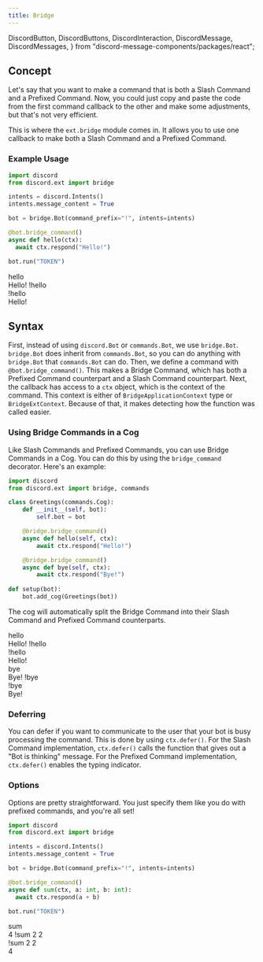 ```yaml
---
title: Bridge
---
```


  DiscordButton,
  DiscordButtons,
  DiscordInteraction,
  DiscordMessage,
  DiscordMessages,
} from "discord-message-components/packages/react";


## Concept

Let's say that you want to make a command that is both a Slash Command and a Prefixed Command. Now, you could just copy and paste the code from the first command callback to the other and make some adjustments, but that's not very efficient.

This is where the `ext.bridge` module comes in. It allows you to use one callback to make both a Slash Command and a Prefixed Command.


### Example Usage

```python
import discord
from discord.ext import bridge

intents = discord.Intents()
intents.message_content = True

bot = bridge.Bot(command_prefix="!", intents=intents)

@bot.bridge_command()
async def hello(ctx):
  await ctx.respond("Hello!")

bot.run("TOKEN")
```

<DiscordComponent>
  <DiscordMessage profile="robocord" bot>
    <div slot="interactions">
      <DiscordInteraction profile="bob" command>
        hello
      </DiscordInteraction>
    </div>
    Hello!
  </DiscordMessage>

  <DiscordMessage profile="bob">
    !hello
  </DiscordMessage>

  <DiscordMessage profile="robocord" bot>
    <div slot="interactions">
      <DiscordInteraction profile="bob" highlight>
        !hello
      </DiscordInteraction>
    </div>
    Hello!
  </DiscordMessage>
</DiscordComponent>

## Syntax

First, instead of using `discord.Bot` or `commands.Bot`, we use `bridge.Bot`. `bridge.Bot` does inherit from `commands.Bot`, so you can do anything with `bridge.Bot` that `commands.Bot` can do.
Then, we define a command with `@bot.bridge_command()`. This makes a Bridge Command, which has both a Prefixed Command counterpart and a Slash Command counterpart.
Next, the callback has access to a `ctx` object, which is the context of the command. This context is either of `BridgeApplicationContext` type or `BridgeExtContext`. Because of that, it makes detecting how the function was called easier.

### Using Bridge Commands in a Cog

Like Slash Commands and Prefixed Commands, you can use Bridge Commands in a Cog. You can do this by using the `bridge_command` decorator. Here's an example:

```python
import discord
from discord.ext import bridge, commands

class Greetings(commands.Cog):
    def __init__(self, bot):
        self.bot = bot

    @bridge.bridge_command()
    async def hello(self, ctx):
        await ctx.respond("Hello!")

    @bridge.bridge_command()
    async def bye(self, ctx):
        await ctx.respond("Bye!")
        
def setup(bot):
    bot.add_cog(Greetings(bot))
```

The cog will automatically split the Bridge Command into their Slash Command and Prefixed Command counterparts.

<DiscordComponent>
  <DiscordMessage profile="robocord" bot>
    <div slot="interactions">
      <DiscordInteraction profile="bob" command>
        hello
      </DiscordInteraction>
    </div>
    Hello!
  </DiscordMessage>

  <DiscordMessage profile="bob">
    !hello
  </DiscordMessage>

  <DiscordMessage profile="robocord" bot>
    <div slot="interactions">
      <DiscordInteraction profile="bob" highlight>
        !hello
      </DiscordInteraction>
    </div>
    Hello!
  </DiscordMessage>

  <DiscordMessage profile="robocord" bot>
    <div slot="interactions">
      <DiscordInteraction profile="bob" command>
        bye
      </DiscordInteraction>
    </div>
    Bye!
  </DiscordMessage>

  <DiscordMessage profile="bob">
    !bye
  </DiscordMessage>

  <DiscordMessage profile="robocord" bot>
    <div slot="interactions">
      <DiscordInteraction profile="bob" highlight>
        !bye
      </DiscordInteraction>
    </div>
    Bye!
  </DiscordMessage>
</DiscordComponent>

### Deferring

You can defer if you want to communicate to the user that your bot is busy processing the command. This is done by using `ctx.defer()`. For the Slash Command implementation, `ctx.defer()` calls the function that gives out a "Bot is thinking" message. For the Prefixed Command implementation, `ctx.defer()` enables the typing indicator.

<!-- TODO: Add example images of deferring at work -->

### Options

Options are pretty straightforward. You just specify them like you do with prefixed commands, and you're all set!

```python
import discord
from discord.ext import bridge

intents = discord.Intents()
intents.message_content = True

bot = bridge.Bot(command_prefix="!", intents=intents)

@bot.bridge_command()
async def sum(ctx, a: int, b: int):
  await ctx.respond(a + b)

bot.run("TOKEN")
```

<DiscordComponent>
  <DiscordMessage profile="robocord" bot>
    <div slot="interactions">
      <DiscordInteraction profile="bob" command>
        sum
      </DiscordInteraction>
    </div>
    4
  </DiscordMessage>

  <DiscordMessage profile="bob">
    !sum 2 2
  </DiscordMessage>

  <DiscordMessage profile="robocord" bot>
    <div slot="interactions">
      <DiscordInteraction profile="bob" highlight>
        !sum 2 2
      </DiscordInteraction>
    </div>
    4
  </DiscordMessage>
</DiscordComponent>
